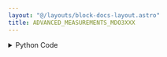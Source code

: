 ```yaml
---
layout: "@/layouts/block-docs-layout.astro"
title: ADVANCED_MEASUREMENTS_MDO3XXX
---
```



<PythonDocsDisplay docstring={docstring} />
<AppDisplay app={app} />

<details>
<summary>Python Code</summary>
```python
from flojoy import flojoy, DataContainer, Scalar, VisaConnection
from typing import Optional, Literal


@flojoy(inject_connection=True)
def ADVANCED_MEASUREMENTS_MDO3XXX(
    connection: VisaConnection,
    channel: int = 0,
    measurement: str = "period",
    statistic: Literal["instant", "mean", "max", "min", "stdev"] = "instant",
    default: Optional[DataContainer] = None,
) -> Scalar:
    """The ADVANCED_MEASUREMENTS_MDO3XXX node extracts waveform measurements from an MDO3xxx oscilloscope.

    This node is similar to MEASUREMENTS_MDO3XXX node but more measurements
    are availble. The available measurements are as follows:

    amplitude, area, burst, carea, cmean, crms, delay, distduty, extinctdb,
    extinctpct, extinctratio, eyeheight, eyewidth, fall, frequency, high, hits,
    low, maximum, mean, median, minimum, ncross, nduty, novershoot, nwidth,
    pbase, pcross, pctcross, pduty, peakhits, period, phase, pk2pk, pkpkjitter,
    pkpknoise, povershoot, ptop, pwidth, qfactor, rise, rms, rmsjitter,
    rmsnoise, sigma1, sigma2, sigma3, sixsigmajit, snratio, stddev, undefined,
    waveforms

    Also available are 5 statistic modes:
    instant, mean, max, min, and stdev where instant is a single measurement
    and stdev is the standard deviation of the mean.

    Requires a CONNECTION_MDO3XXX node at the start of the app to connect with
    the instrument. The VISA address will then be listed under 'connection'.

    This node should also work with compatible Tektronix scopes (untested):
    MDO4xxx, MSO4xxx, and DPO4xxx. Many of the advanced measurements are likely
    to not function with different model numbers.

    Parameters
    ----------
    connection: VisaConnection
        The VISA address (requires the CONNECTION_MDO3XXX node).
    channel: int
        The channel with which to create a measurement for.
    measurement: str
        The measurement to make.
    statistic: str
        The type of statistic to take for the measurement.

    Returns
    -------
    DataContainer
        Scalar: The measurement from the oscilloscope channel.
    """

    measures = {
        "amplitude",
        "area",
        "burst",
        "carea",
        "cmean",
        "crms",
        "delay",
        "distduty",
        "extinctdb",
        "extinctpct",
        "extinctratio",
        "eyeheight",
        "eyewidth",
        "fall",
        "frequency",
        "high",
        "hits",
        "low",
        "maximum",
        "mean",
        "median",
        "minimum",
        "ncross",
        "nduty",
        "novershoot",
        "nwidth",
        "pbase",
        "pcross",
        "pctcross",
        "pduty",
        "peakhits",
        "period",
        "phase",
        "pk2pk",
        "pkpkjitter",
        "pkpknoise",
        "povershoot",
        "ptop",
        "pwidth",
        "qfactor",
        "rise",
        "rms",
        "rmsjitter",
        "rmsnoise",
        "sigma1",
        "sigma2",
        "sigma3",
        "sixsigmajit",
        "snratio",
        "stddev",
        "undefined",
        "waveforms",
    }

    assert (
        measurement in measures
    ), f"The select measurement ({measurement}) is not availble."

    tek = connection.get_handle()

    tek.measurement[0].source1(f"CH{int(channel + 1)}")

    measurement = getattr(tek.measurement[0], measurement)

    if statistic == "instant":
        value = measurement()
    else:
        measurement = getattr(measurement, statistic)
        value = measurement()

    return Scalar(c=value)

```
[Find this Flojoy Block on GitHub](https://github.com/flojoy-ai/blocks/blob/main/blocks/IO/INSTRUMENTS/OSCILLOSCOPES/TEKTRONIX/MDO3XXX/ADVANCED/ADVANCED_MEASUREMENTS_MDO3XXX/ADVANCED_MEASUREMENTS_MDO3XXX.py)
</details>


## Example
